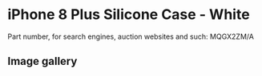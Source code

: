 
# iPhone 8 Plus Silicone Case - White

Part number, for search engines, auction websites and such: MQGX2ZM/A

## Image gallery

<div style={{ width: "768px" }}>
  <GalleryComponent
    images={[
      {
        original: "/everysource/MQGX2.webp",
        thumbnail: "/everypreview/MQGX2.webp",
      },
      {
        original: "/everysource/MQGX2_AV1_GOLD.webp",
        thumbnail: "/everypreview/MQGX2_AV1_GOLD.webp",
      },
      {
        original: "/everysource/MQGX2_AV1_SILVER.webp",
        thumbnail: "/everypreview/MQGX2_AV1_SILVER.webp",
      },
      {
        original: "/everysource/MQGX2_AV1_SPACE_GRAY.webp",
        thumbnail: "/everypreview/MQGX2_AV1_SPACE_GRAY.webp",
      },
      {
        original: "/everysource/MQGX2_AV2.webp",
        thumbnail: "/everypreview/MQGX2_AV2.webp",
      }
    ]}
  />
</div>